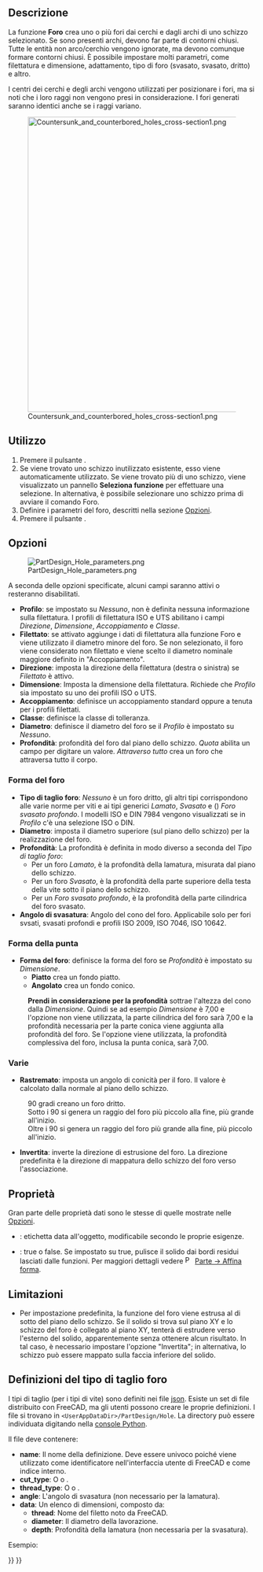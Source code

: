 <languages/>

{{Docnav/it
|[[PartDesign_Pocket/it|Tasca]]
|[[PartDesign_Groove/it|Gola]]
|[[PartDesign_Workbench/it|PartDesign]]
|IconL=PartDesign_Pocket.svg
|IconR=PartDesign_Groove.svg
|IconC=Workbench_PartDesign.svg
}}

{{GuiCommand
|Name=PartDesign Hole
|Name/it=Foro
|MenuLocation=Part Design → Crea una funzione sottrattiva → Foro
|Workbenches=[[PartDesign_Workbench/it|PartDesign]]
|Version=0.17
|SeeAlso=[[PartDesign_Pocket/it|Tasca]]
}}

<span id="Description"></span>
==Descrizione==

La funzione '''Foro''' crea uno o più fori dai cerchi e dagli archi di uno schizzo selezionato. Se sono presenti archi, devono far parte di contorni chiusi. Tutte le entità non arco/cerchio vengono ignorate, ma devono comunque formare contorni chiusi. È possibile impostare molti parametri, come filettatura e dimensione, adattamento, tipo di foro (svasato, svasato, dritto) e altro.

I centri dei cerchi e degli archi vengono utilizzati per posizionare i fori, ma si noti che i loro raggi non vengono presi in considerazione. I fori generati saranno identici anche se i raggi variano.

[[File:Countersunk_and_counterbored_holes_cross-section1.png|600px]]

{{Caption|Sezione longitudinale di foro svasato a sinistra e di foro lamato a destra (countersunk e counterbored).}}

<span id="Usage"></span>
== Utilizzo ==

# Premere il pulsante {{Button|[[Image:PartDesign_Hole.svg|16px]] '''Foro'''}}.
# Se viene trovato uno schizzo inutilizzato esistente, esso viene automaticamente utilizzato. Se viene trovato più di uno schizzo, viene visualizzato un pannello '''Seleziona funzione''' per effettuare una selezione. In alternativa, è possibile selezionare uno schizzo prima di avviare il comando Foro.
# Definire i parametri del foro, descritti nella sezione [[#Opzioni|Opzioni]].
# Premere il pulsante {{Button|OK}}.

<span id="Options"></span>
== Opzioni ==

[[File:PartDesign Hole parameters.png|frame|right]]

A seconda delle opzioni specificate, alcuni campi saranno attivi o resteranno disabilitati.

<div class="mw-translate-fuzzy">
* '''Profilo''': se impostato su ''Nessuno'', non è definita nessuna informazione sulla filettatura. I profili di filettatura ISO e UTS abilitano i campi  ''Direzione'', ''Dimensione'', ''Accoppiamento'' e ''Classe''.
* '''Filettato''': se attivato aggiunge i dati di filettatura alla funzione Foro e viene utilizzato il diametro minore del foro. Se non selezionato, il foro viene considerato non filettato e viene scelto il diametro nominale maggiore definito in "Accoppiamento".
* '''Direzione''': imposta la direzione della filettatura (destra o sinistra) se ''Filettato'' è attivo.
* '''Dimensione''': Imposta la dimensione della filettatura. Richiede che ''Profilo'' sia impostato su uno dei profili ISO o UTS.
* '''Accoppiamento''': definisce un accoppiamento standard oppure a tenuta per i profili filettati.
* '''Classe''': definisce la classe di tolleranza.
* '''Diametro''': definisce il diametro del foro se il ''Profilo'' è impostato su ''Nessuno''.
* '''Profondità''': profondità del foro dal piano dello schizzo. ''Quota'' abilita un campo per digitare un valore. ''Attraverso tutto'' crea un foro che attraversa tutto il corpo.
</div>

<span id="Hole_cut"></span>
===Forma del foro===

* '''Tipo di taglio foro''': ''Nessuno'' è un foro dritto, gli altri tipi corrispondono alle varie norme per viti e ai tipi generici ''Lamato'', ''Svasato'' e ({{Version/it|0.21}}) ''Foro svasato profondo''. I modelli ISO e DIN 7984 vengono visualizzati se in ''Profilo'' c'è una selezione ISO o DIN.
* '''Diametro''': imposta il diametro superiore (sul piano dello schizzo) per la realizzazione del foro.
* '''Profondità''': La profondità è definita in modo diverso a seconda del ''Tipo di taglio foro'':
** Per un foro ''Lamato'', è la profondità della lamatura, misurata dal piano dello schizzo.
** Per un foro ''Svasato'', è la profondità della parte superiore della testa della vite sotto il piano dello schizzo.
** Per un ''Foro svasato profondo'', è la profondità della parte cilindrica del foro svasato.
* '''Angolo di svasatura''': Angolo del cono del foro. Applicabile solo per fori svsati, svasati profondi e profili ISO 2009, ISO 7046, ISO 10642.

<span id="Drill_point"></span>
===Forma della punta===

* '''Forma del foro''': definisce la forma del foro se ''Profondità'' è impostato su ''Dimensione''.
** '''Piatto''' crea un fondo piatto.
** '''Angolato''' crea un fondo conico.
: '''Prendi in considerazione per la profondità''' sottrae l'altezza del cono dalla ''Dimensione''. Quindi se ad esempio ''Dimensione'' è 7,00 e l'opzione non viene utilizzata, la parte cilindrica del foro sarà 7,00 e la profondità necessaria per la parte conica viene aggiunta alla profondità del foro. Se l'opzione viene utilizzata, la profondità complessiva del foro, inclusa la punta conica, sarà 7,00.

<span id="Misc"></span>
===Varie===

* '''Rastremato''': imposta un angolo di conicità per il foro. Il valore è calcolato dalla normale al piano dello schizzo.
: 90 gradi creano un foro dritto. 
: Sotto i 90 si genera un raggio del foro più piccolo alla fine, più grande all'inizio.
: Oltre i 90 si genera un raggio del foro più grande alla fine, più piccolo all'inizio.
* '''Invertita''': inverte la direzione di estrusione del foro. La direzione predefinita è la direzione di mappatura dello schizzo del foro verso l'associazione.

<span id="Properties"></span>
== Proprietà ==

Gran parte delle proprietà dati sono le stesse di quelle mostrate nelle [[#Opzioni|Opzioni]].

* {{PropertyData|Label}}: etichetta data all'oggetto, modificabile secondo le proprie esigenze.
* {{PropertyData|Refine}}: true o false. Se impostato su true, pulisce il solido dai bordi residui lasciati dalle funzioni. Per maggiori dettagli vedere [[Image:Part_RefineShape.svg|16px]] [[Part_RefineShape/it|Parte → Affina forma]].

<span id="Limitations"></span>
==Limitazioni==

* Per impostazione predefinita, la funzione del foro viene estrusa al di sotto del piano dello schizzo. Se il solido si trova sul piano XY e lo schizzo del foro è collegato al piano XY, tenterà di estrudere verso l'esterno del solido, apparentemente senza ottenere alcun risultato. In tal caso, è necessario impostare l'opzione "Invertita"; in alternativa, lo schizzo può essere mappato sulla faccia inferiore del solido.

<span id="Cut_Type_Definitions"></span>
==Definizioni del tipo di taglio foro==

I tipi di taglio (per i tipi di vite) sono definiti nei file [https://de.wikipedia.org/wiki/JavaScript_Object_Notation json]. Esiste un set di file distribuito con FreeCAD, ma gli utenti possono creare le proprie definizioni. I file si trovano in <code>&lt;UserAppDataDir&gt;/PartDesign/Hole</code>. La directory {{incode|UserAppDataDir}} può essere individuata digitando {{incode|App.getUserAppDataDir()}} nella [[Python_console|console Python]].

Il file deve contenere:
* '''name''': Il nome della definizione. Deve essere univoco poiché viene utilizzato come identificatore nell'interfaccia utente di FreeCAD e come indice interno.
* '''cut_type''': O {{incode|countersink}} o {{incode|counterbore}}.
* '''thread_type''':  O {{incode|metric}} o {{incode|metricfine}}.
* '''angle''': L'angolo di svasatura (non necessario per la lamatura).
* '''data''': Un elenco di dimensioni, composto da:
** '''thread''': Nome del filetto noto da FreeCAD.
** '''diameter''': Il diametro della lavorazione.
** '''depth''': Profondità della lamatura (non necessaria per la svasatura).
Esempio:
{{Code|lang=json|code=
{
    "name": "DIN 7984",
    "cut_type": "counterbore",
    "thread_type": "metric",
    "data": [
        { "thread": "M2",   "diameter":  4.3, "depth":  1.6 },
        { "thread": "M2.5", "diameter":  5.0, "depth":  2.0 },
        …
    ]
}
}}


{{Docnav/it
|[[PartDesign_Pocket/it|Tasca]]
|[[PartDesign_Groove/it|Gola]]
|[[PartDesign_Workbench/it|PartDesign]]
|IconL=PartDesign_Pocket.svg
|IconR=PartDesign_Groove.svg
|IconC=Workbench_PartDesign.svg
}}

{{PartDesign Tools navi{{#translation:}}}}
{{Userdocnavi{{#translation:}}}}